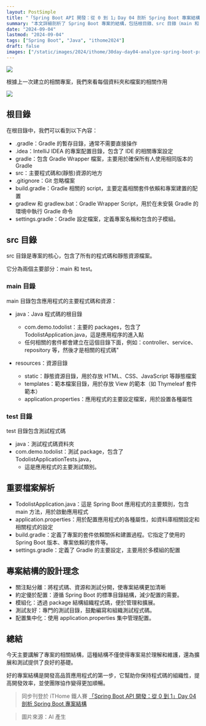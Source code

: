 ```yaml
---
layout: PostSimple
title: "「Spring Boot API 開發：從 0 到 1」Day 04 剖析 Spring Boot 專案結構"
summary: "本文詳細剖析了 Spring Boot 專案的結構，包括根目錄、src 目錄（main 和 test）的內容及其作用。重點解釋了關鍵檔案如 TodolistApplication.java、application.properties 和 build.gradle 的功能。文章還闡述了 Spring Boot 專案結構的設計理念，包括關注點分離、約定優於配置、模組化、測試友好和配置集中化。這種結構設計不僅使專案易於理解和維護，還為擴展和測試提供了良好的基礎，有助於提高開發效率和團隊協作。"
date: "2024-09-04"
lastmod: "2024-09-04"
tags: ["Spring Boot", "Java", "ithome2024"]
draft: false
images: ["/static/images/2024/ithome/30day-day04-analyze-spring-boot-project-structure/cover.webp"]
---
```


![](https://image.cashwu.com/2024/ithome/30day-day04-analyze-spring-boot-project-structure/cover.webp)


根據上一次建立的相關專案，我們來看每個資料夾和檔案的相關作用

  
![](https://image.cashwu.com/2024/ithome/30day-day04-analyze-spring-boot-project-structure/01.webp)

## 根目錄

在根目錄中，我們可以看到以下內容：

- .gradle：Gradle 的暫存目錄，通常不需要直接操作
- .idea：IntelliJ IDEA 的專案配置目錄，包含了 IDE 的相關專案設定
- gradle：包含 Gradle Wrapper 檔案，主要用於確保所有人使用相同版本的 Gradle
- src：主要程式碼和(靜態)資源的地方
- .gitignore：Git 忽略檔案
- build.gradle：Gradle 相關的 script，主要定義相關套件依賴和專案建置的配置
- gradlew 和 gradlew.bat：Gradle Wrapper Script，用於在未安裝 Gradle 的環境中執行 Gradle 命令
- settings.gradle：Gradle 設定檔案，定義專案名稱和包含的子模組。

## src 目錄

src 目錄是專案的核心，包含了所有的程式碼和靜態資源檔案。

它分為兩個主要部分：main 和 test。

### main 目錄  

main 目錄包含應用程式的主要程式碼和資源：

- java：Java 程式碼的根目錄
    - com.demo.todolist：主要的 packages，包含了 TodolistApplication.java，這是應用程序的進入點
    - 任何相關的套件都會建立在這個目錄下面，例如：controller、service、repository 等，然後才是相關的程式碼"

- resources：資源目錄
    - static：靜態資源目錄，用於存放 HTML、CSS、JavaScript 等靜態檔案
    - templates：範本檔案目錄，用於存放 View 的範本（如 Thymeleaf 套件範本）
    - application.properties：應用程式的主要設定檔案，用於設置各種屬性

### test 目錄

test 目錄包含測試程式碼

- java：測試程式碼資料夾
- com.demo.todolist：測試 package，包含了 TodolistApplicationTests.java，
    - 這是應用程式的主要測試類別。

## 重要檔案解析

- TodolistApplication.java：這是 Spring Boot 應用程式的主要類別，包含 main 方法，用於啟動應用程式
- application.properties：用於配置應用程式的各種屬性，如資料庫相關設定和相關程式的設定
- build.gradle：定義了專案的套件依賴關係和建置過程。它指定了使用的 Spring Boot 版本、專案依賴的套件等。
- settings.gradle：定義了 Gradle 的主要設定，主要用於多模組的配置

## 專案結構的設計理念
  
- 關注點分離：將程式碼、資源和測試分開，使專案結構更加清晰
- 約定優於配置：遵循 Spring Boot 的標準目錄結構，減少配置的需要。
- 模組化：透過 package 結構組織程式碼，便於管理和擴展。
- 測試友好：專門的測試目錄，鼓勵編寫和組織測試程式碼。
- 配置集中化：使用 application.properties 集中管理配置。

## 總結

今天主要講解了專案的相關結構，這種結構不僅使得專案易於理解和維護，還為擴展和測試提供了良好的基礎。

好的專案結構是開發高品質應用程式的第一步，它幫助你保持程式碼的組織性，提高開發效率，並使團隊協作變得更加順暢。

> 同步刊登於 iTHome 鐵人賽 [「Spring Boot API 開發：從 0 到 1」Day 04 剖析 Spring Boot 專案結構](https://ithelp.ithome.com.tw/articles/10347452)

> 圖片來源：AI 產生